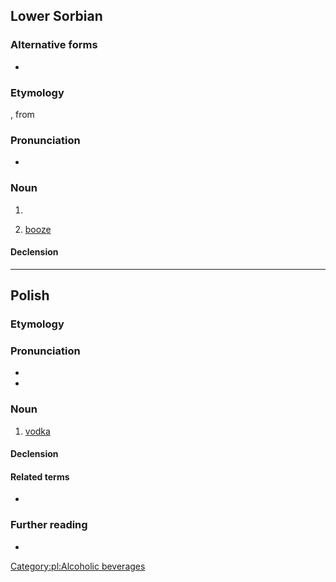 {{also|wodka|Wodka|wódką}}
==Lower Sorbian==

===Alternative forms===
* {{l|dsb|wodka}} {{qualifier|obsolete}}

===Etymology===
{{suffix|dsb|wóda|ka}}, from {{inh|dsb|ine-pro|*wódr̥}}

===Pronunciation===
* {{IPA|dsb|/ˈwɨtka/|/ˈwɛtka/|/ˈwʊtka/}}

===Noun===
{{dsb-noun|f}}

# {{diminutive of|dsb|wóda}}
# {{lb|dsb|euphemistic}} [[booze]]

====Declension====
{{dsb-decl-noun-3|wód|k}}

----

==Polish==

===Etymology===
{{suffix|pl|woda|ka}}

===Pronunciation===
* {{pl-IPA}}
* {{audio|pl|pl-wódka.ogg|audio}}

===Noun===
{{pl-noun|f|dim=wódeczka|aug=wóda}}

# [[vodka]]

====Declension====
{{pl-decl-noun-f}}

====Related terms====
* {{q|adjective}} {{l|pl|wódczany}}

===Further reading===
* {{R:PWN}}

[[Category:pl:Alcoholic beverages]]